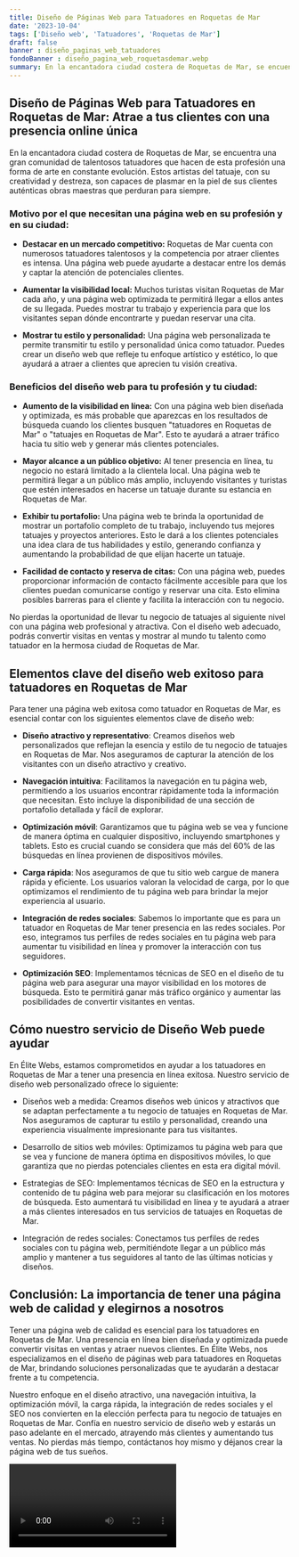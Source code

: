 ```yaml
---
title: Diseño de Páginas Web para Tatuadores en Roquetas de Mar
date: '2023-10-04'
tags: ['Diseño web', 'Tatuadores', 'Roquetas de Mar']
draft: false
banner : diseño_paginas_web_tatuadores
fondoBanner : diseño_pagina_web_roquetasdemar.webp
summary: En la encantadora ciudad costera de Roquetas de Mar, se encuentra una gran comunidad de talentosos tatuadores que hacen de esta profesión una forma de arte en constante evolución. Estos artistas del tatuaje, con su creatividad y destreza, son capaces de plasmar en la piel de sus clientes auténticas obras maestras que perduran para siempre. 
---
```


## **Diseño de Páginas Web para Tatuadores en Roquetas de Mar: Atrae a tus clientes con una presencia online única**

En la encantadora ciudad costera de Roquetas de Mar, se encuentra una gran comunidad de talentosos tatuadores que hacen de esta profesión una forma de arte en constante evolución. Estos artistas del tatuaje, con su creatividad y destreza, son capaces de plasmar en la piel de sus clientes auténticas obras maestras que perduran para siempre. 

### **Motivo por el que necesitan una página web en su profesión y en su ciudad:**

- **Destacar en un mercado competitivo:** Roquetas de Mar cuenta con numerosos tatuadores talentosos y la competencia por atraer clientes es intensa. Una página web puede ayudarte a destacar entre los demás y captar la atención de potenciales clientes.

- **Aumentar la visibilidad local:** Muchos turistas visitan Roquetas de Mar cada año, y una página web optimizada te permitirá llegar a ellos antes de su llegada. Puedes mostrar tu trabajo y experiencia para que los visitantes sepan dónde encontrarte y puedan reservar una cita.

- **Mostrar tu estilo y personalidad:** Una página web personalizada te permite transmitir tu estilo y personalidad única como tatuador. Puedes crear un diseño web que refleje tu enfoque artístico y estético, lo que ayudará a atraer a clientes que aprecien tu visión creativa.

### **Beneficios del diseño web para tu profesión y tu ciudad:**

- **Aumento de la visibilidad en línea:** Con una página web bien diseñada y optimizada, es más probable que aparezcas en los resultados de búsqueda cuando los clientes busquen "tatuadores en Roquetas de Mar" o "tatuajes en Roquetas de Mar". Esto te ayudará a atraer tráfico hacia tu sitio web y generar más clientes potenciales.

- **Mayor alcance a un público objetivo:** Al tener presencia en línea, tu negocio no estará limitado a la clientela local. Una página web te permitirá llegar a un público más amplio, incluyendo visitantes y turistas que estén interesados en hacerse un tatuaje durante su estancia en Roquetas de Mar.

- **Exhibir tu portafolio:** Una página web te brinda la oportunidad de mostrar un portafolio completo de tu trabajo, incluyendo tus mejores tatuajes y proyectos anteriores. Esto le dará a los clientes potenciales una idea clara de tus habilidades y estilo, generando confianza y aumentando la probabilidad de que elijan hacerte un tatuaje.

- **Facilidad de contacto y reserva de citas:** Con una página web, puedes proporcionar información de contacto fácilmente accesible para que los clientes puedan comunicarse contigo y reservar una cita. Esto elimina posibles barreras para el cliente y facilita la interacción con tu negocio.

No pierdas la oportunidad de llevar tu negocio de tatuajes al siguiente nivel con una página web profesional y atractiva. Con el diseño web adecuado, podrás convertir visitas en ventas y mostrar al mundo tu talento como tatuador en la hermosa ciudad de Roquetas de Mar.

<GifSeo />

<Cta />

## Elementos clave del diseño web exitoso para tatuadores en Roquetas de Mar

Para tener una página web exitosa como tatuador en Roquetas de Mar, es esencial contar con los siguientes elementos clave de diseño web:

- **Diseño atractivo y representativo**: Creamos diseños web personalizados que reflejan la esencia y estilo de tu negocio de tatuajes en Roquetas de Mar. Nos aseguramos de capturar la atención de los visitantes con un diseño atractivo y creativo.

- **Navegación intuitiva**: Facilitamos la navegación en tu página web, permitiendo a los usuarios encontrar rápidamente toda la información que necesitan. Esto incluye la disponibilidad de una sección de portafolio detallada y fácil de explorar.

- **Optimización móvil**: Garantizamos que tu página web se vea y funcione de manera óptima en cualquier dispositivo, incluyendo smartphones y tablets. Esto es crucial cuando se considera que más del 60% de las búsquedas en línea provienen de dispositivos móviles.

- **Carga rápida**: Nos aseguramos de que tu sitio web cargue de manera rápida y eficiente. Los usuarios valoran la velocidad de carga, por lo que optimizamos el rendimiento de tu página web para brindar la mejor experiencia al usuario.

- **Integración de redes sociales**: Sabemos lo importante que es para un tatuador en Roquetas de Mar tener presencia en las redes sociales. Por eso, integramos tus perfiles de redes sociales en tu página web para aumentar tu visibilidad en línea y promover la interacción con tus seguidores.

- **Optimización SEO**: Implementamos técnicas de SEO en el diseño de tu página web para asegurar una mayor visibilidad en los motores de búsqueda. Esto te permitirá ganar más tráfico orgánico y aumentar las posibilidades de convertir visitantes en ventas.

## Cómo nuestro servicio de Diseño Web puede ayudar

En Élite Webs, estamos comprometidos en ayudar a los tatuadores en Roquetas de Mar a tener una presencia en línea exitosa. Nuestro servicio de diseño web personalizado ofrece lo siguiente:

- Diseños web a medida: Creamos diseños web únicos y atractivos que se adaptan perfectamente a tu negocio de tatuajes en Roquetas de Mar. Nos aseguramos de capturar tu estilo y personalidad, creando una experiencia visualmente impresionante para tus visitantes.

- Desarrollo de sitios web móviles: Optimizamos tu página web para que se vea y funcione de manera óptima en dispositivos móviles, lo que garantiza que no pierdas potenciales clientes en esta era digital móvil.

- Estrategias de SEO: Implementamos técnicas de SEO en la estructura y contenido de tu página web para mejorar su clasificación en los motores de búsqueda. Esto aumentará tu visibilidad en línea y te ayudará a atraer a más clientes interesados en tus servicios de tatuajes en Roquetas de Mar.

- Integración de redes sociales: Conectamos tus perfiles de redes sociales con tu página web, permitiéndote llegar a un público más amplio y mantener a tus seguidores al tanto de las últimas noticias y diseños.

## Conclusión: La importancia de tener una página web de calidad y elegirnos a nosotros 

Tener una página web de calidad es esencial para los tatuadores en Roquetas de Mar. Una presencia en línea bien diseñada y optimizada puede convertir visitas en ventas y atraer nuevos clientes. En Élite Webs, nos especializamos en el diseño de páginas web para tatuadores en Roquetas de Mar, brindando soluciones personalizadas que te ayudarán a destacar frente a tu competencia.

Nuestro enfoque en el diseño atractivo, una navegación intuitiva, la optimización móvil, la carga rápida, la integración de redes sociales y el SEO nos convierten en la elección perfecta para tu negocio de tatuajes en Roquetas de Mar. Confía en nuestro servicio de diseño web y estarás un paso adelante en el mercado, atrayendo más clientes y aumentando tus ventas. No pierdas más tiempo, contáctanos hoy mismo y déjanos crear la página web de tus sueños.


<Video />

<CtaBot job='Tatuadores' city='Roquetas de Mar'/>

<Gmaps query='Roquetas de Mar+españa+maps' />
